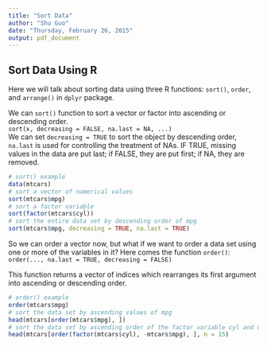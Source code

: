 ```yaml
---
title: "Sort Data"
author: "Shu Guo"
date: "Thursday, February 26, 2015"
output: pdf_document
---
```


## Sort Data Using R
Here we will talk about sorting data using three R functions: `sort()`, `order`, and `arrange()` in `dplyr` package.

We can `sort()` function to sort a vector or factor into ascending or descending order.   
`sort(x, decreasing = FALSE, na.last = NA, ...)`  
We can set `decreasing = TRUE` to sort the object by descending order, `na.last` is used for controlling the treatment of NAs. IF TRUE, missing values in the data are put last; if FALSE, they are put first; if NA, they are removed.
```r
# sort() example
data(mtcars)
# sort a vector of numerical values
sort(mtcars$mpg)
# sort a factor variable
sort(factor(mtcars$cyl))
# sort the entire data set by descending order of mpg
sort(mtcars$mpg, decreasing = TRUE, na.last = TRUE)
```

So we can order a vector now, but what if we want to order a data set using one or more of the variables in it? Here comes the function `order()`:    
`order(..., na.last = TRUE, decreasing = FALSE)`

This function returns a vector of indices which rearranges its first argument into ascending or descending order.

```r
# order() example
order(mtcars$mpg)
# sort the data set by ascending values of mpg
head(mtcars[order(mtcars$mpg), ])
# sort the data set by ascending order of the factor variable cyl and descending order of mpg
head(mtcars[order(factor(mtcars$cyl), -mtcars$mpg), ], n = 15)

```